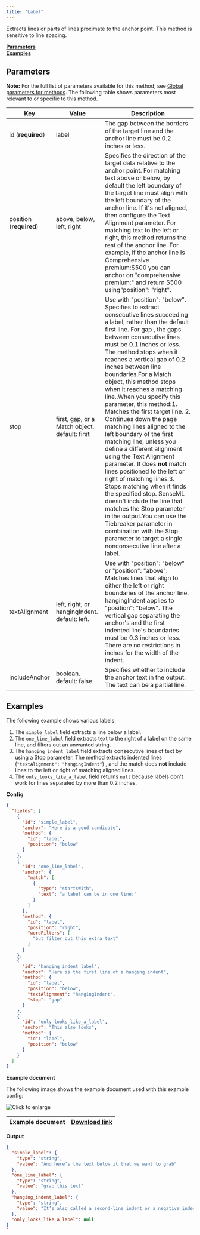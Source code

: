 ```yaml
---
title: "Label"
---
```


Extracts lines or parts of lines proximate to the anchor point. This method is sensitive to line spacing. 

[**Parameters**](/senseml-reference/methods/label#parameters)  
[**Examples**](/senseml-reference/methods/label#examples)

## Parameters

**Note:** For the full list of parameters available for this method, see [Global parameters for methods](/senseml-reference/field-query-object/method#global-parameters-for-methods). The following table shows parameters most relevant to or specific to this method.

| Key                     | Value                                         | Description                                                                                                                                                                                                                                                                                                                                                                                                                                                                                                                                                                                                                                                                                                                                                                                                                                                                                                                                                                            |
| ----------------------- | --------------------------------------------- | -------------------------------------------------------------------------------------------------------------------------------------------------------------------------------------------------------------------------------------------------------------------------------------------------------------------------------------------------------------------------------------------------------------------------------------------------------------------------------------------------------------------------------------------------------------------------------------------------------------------------------------------------------------------------------------------------------------------------------------------------------------------------------------------------------------------------------------------------------------------------------------------------------------------------------------------------------------------------------------- |
| id (**required**)       | label                                         | The gap between the borders of the target line and the anchor line must be 0.2 inches or less.                                                                                                                                                                                                                                                                                                                                                                                                                                                                                                                                                                                                                                                                                                                                                                                                                                                                                         |
| position (**required**) | above, below, left, right                     | Specifies the direction of the target data relative to the anchor point. For matching text above or below, by default the left boundary of the target line must align with the left boundary of the anchor line. If it's not aligned, then configure the Text Alignment parameter. For matching text to the left or right, this method returns the rest of the anchor line. For example, if the anchor line is Comprehensive premium:$500 you can anchor on "comprehensive premium:" and return $500 using"position": "right".                                                                                                                                                                                                                                                                                                                                                                                                                                                         |
| stop                    | first, gap, or a Match object. default: first | Use with "position": "below". Specifies to extract consecutive lines succeeding a label, rather than the default first line. For gap , the gaps between consecutive lines must be 0.1 inches or less. The method stops when it reaches a vertical gap of 0.2 inches between line boundaries.For a Match object, this method stops when it reaches a matching line..When you specify this parameter, this method:1\. Matches the first target line. 2\. Continues down the page matching lines aligned to the left boundary of the first matching line, unless you define a different alignment using the Text Alignment parameter. It does **not** match lines positioned to the left or right of matching lines.3\. Stops matching when it finds the specified stop. SenseML doesn't include the line that matches the Stop parameter in the output.You can use the Tiebreaker parameter in combination with the Stop parameter to target a single nonconsecutive line after a label. |
| textAlignment           | left, right, or hangingIndent. default: left. | Use with "position": "below" or "position": "above". Matches lines that align to either the left or right boundaries of the anchor line. hangingIndent applies to "position": "below". The vertical gap separating the anchor's and the first indented line's boundaries must be 0.3 inches or less. There are no restrictions in inches for the width of the indent.                                                                                                                                                                                                                                                                                                                                                                                                                                                                                                                                                                                                                  |
| includeAnchor           | boolean. default: false                       | Specifies whether to include the anchor text in the output. The text can be a partial line.                                                                                                                                                                                                                                                                                                                                                                                                                                                                                                                                                                                                                                                                                                                                                                                                                                                                                            |

## Examples

The following example shows various labels:

1. The `simple_label` field extracts a line below a label.
2. The `one_line_label` field extracts text to the right of a label on the same line, and filters out an unwanted string.
3. The `hanging_indent_label` field extracts consecutive lines of text by using a Stop parameter. The method extracts indented lines (`"textAlignment": "hangingIndent"`) , and the match does **not** include lines to the left or right of matching aligned lines.
4. The `only_looks_like_a_label` field returns `null` because labels don't work for lines separated by more than 0.2 inches.

**Config**

```JSON JSON 
{
  "fields": [
    {
      "id": "simple_label",
      "anchor": "Here is a good candidate",
      "method": {
        "id": "label",
        "position": "below"
      }
    },
    {
      "id": "one_line_label",
      "anchor": {
        "match": [
          {
            "type": "startsWith",
            "text": "a label can be in one line:"
          }
        ]
      },
      "method": {
        "id": "label",
        "position": "right",
        "wordFilters": [
          "but filter out this extra text"
        ]
      }
    },
    {
      "id": "hanging_indent_label",
      "anchor": "Here is the first line of a hanging indent",
      "method": {
        "id": "label",
        "position": "below",
        "textAlignment": "hangingIndent",
        "stop": "gap"
      }
    },
    {
      "id": "only_looks_like_a_label",
      "anchor": "This also looks",
      "method": {
        "id": "label",
        "position": "below"
      }
    }
  ]
}
```
**Example document**

The following image shows the example document used with this example config:

![Click to enlarge](/assets/v0/images/final/labels.png)

| Example document | [Download link](https://raw.githubusercontent.com/sensible-hq/sensible-docs/main/readme-sync/assets/v0/pdfs/label.pdf) |
| ---------------- | ---------------------------------------------------------------------------------------------------------------------- |

**Output**

```JSON JSON 
{
  "simple_label": {
    "type": "string",
    "value": "And here’s the text below it that we want to grab"
  },
  "one_line_label": {
    "type": "string",
    "value": "grab this text"
  },
  "hanging_indent_label": {
    "type": "string",
    "value": "It’s also called a second-line indent or a negative indent. Multiple lines of text can be indented under the first line of the hanging indent."
  },
  "only_looks_like_a_label": null
}
`